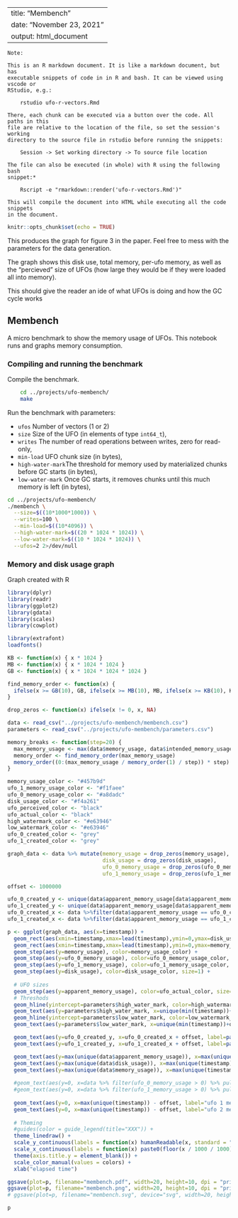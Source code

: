 
---
title: "Membench"
date: "November 23, 2021"
output: html_document
---

~~~
Note:

This is an R markdown document. It is like a markdown document, but has
executable snippets of code in in R and bash. It can be viewed using vscode or
RStudio, e.g.:

    rstudio ufo-r-vectors.Rmd

There, each chunk can be executed via a button over the code. All paths in this
file are relative to the location of the file, so set the session's working
directory to the source file in rstudio before running the snippets:

    Session -> Set working directory -> To source file location

The file can also be executed (in whole) with R using the following bash
snippet:*
 
    Rscript -e "rmarkdown::render('ufo-r-vectors.Rmd')"

This will compile the document into HTML while executing all the code snippets
in the document. 
~~~

```r
knitr::opts_chunk$set(echo = TRUE)
```

This produces the graph for figure 3 in the paper.
Feel free to mess with the parameters for the data generation.

The graph shows this disk use, total memory, per-ufo memory, as well as the
 "percieved" size of UFOs (how large they would be if they were loaded all into memory).

This should give the reader an ide of what UFOs is doing and how the GC cycle works

## Membench

A micro benchmark to show the memory usage of UFOs. This notebook runs and graphs memory consumption.

### Compiling and running the benchmark

Compile the benchmark.

```bash
    cd ../projects/ufo-membench/
    make
```

Run the benchmark with parameters:

  - `ufos` Number of vectors (1 or 2)
  - `size`  Size of the UFO (in elements of type `int64_t`),
  - `writes` The number of read operations between writes, zero for read-only,
  - `min-load` UFO chunk size (in bytes),
  - `high-water-mark`The threshold for memory used by materialized chunks before GC starts (in bytes),
  - `low-water-mark` Once GC starts, it removes chunks until this much memory is left (in bytes),

``` bash
cd ../projects/ufo-membench/
./membench \
  --size=$((10*1000*1000)) \
  --writes=100 \
  --min-load=$((10*4096)) \
  --high-water-mark=$((20 * 1024 * 1024)) \
  --low-water-mark=$((10 * 1024 * 1024)) \
  --ufos=2 2>/dev/null
```

### Memory and disk usage graph

Graph created with R
```r
library(dplyr)
library(readr)
library(ggplot2)
library(gdata)
library(scales)
library(cowplot)

library(extrafont)
loadfonts()

KB <- function(x) { x * 1024 }
MB <- function(x) { x * 1024 * 1024 }
GB <- function(x) { x * 1024 * 1024 * 1024 }

find_memory_order <- function(x) {
  ifelse(x >= GB(10), GB, ifelse(x >= MB(10), MB, ifelse(x >= KB(10), KB, function(x) x)))
}

drop_zeros <- function(x) ifelse(x != 0, x, NA)

data <- read_csv("../projects/ufo-membench/membench.csv")
parameters <- read_csv("../projects/ufo-membench/parameters.csv")

memory_breaks <- function(step=20) {
  max_memory_usage <- max(data$memory_usage, data$intended_memory_usage, data$disk_usage, data$apparent_memory_usage, parameters$high_water_mark)
  memory_order <- find_memory_order(max_memory_usage)
  memory_order((0:(max_memory_usage / memory_order(1) / step)) * step)
}

memory_usage_color <- "#457b9d"
ufo_1_memory_usage_color <- "#f1faee"
ufo_0_memory_usage_color <- "#a8dadc"
disk_usage_color <- "#f4a261"
ufo_perceived_color <- "black"
ufo_actual_color <- "black"
high_watermark_color <- "#e63946"
low_watermark_color <- "#e63946"
ufo_0_created_color <- "grey"
ufo_1_created_color <- "grey"

graph_data <- data %>% mutate(memory_usage = drop_zeros(memory_usage),
                              disk_usage = drop_zeros(disk_usage),
                              ufo_0_memory_usage = drop_zeros(ufo_0_memory_usage),
                              ufo_1_memory_usage = drop_zeros(ufo_1_memory_usage))

offset <- 1000000

ufo_0_created_y <- unique(data$apparent_memory_usage[data$apparent_memory_usage != 0])[1]
ufo_1_created_y <- unique(data$apparent_memory_usage[data$apparent_memory_usage != 0])[2]
ufo_0_created_x <- data %>%filter(data$apparent_memory_usage == ufo_0_created_y) %>% pull(timestamp) %>% min 
ufo_1_created_x <- data %>%filter(data$apparent_memory_usage == ufo_1_created_y) %>% pull(timestamp) %>% min 

p <- ggplot(graph_data, aes(x=timestamp)) + 
  geom_rect(aes(xmin=timestamp,xmax=lead(timestamp),ymin=0,ymax=disk_usage), fill=disk_usage_color, color=disk_usage_color, alpha=1) +
  geom_rect(aes(xmin=timestamp,xmax=lead(timestamp),ymin=0,ymax=memory_usage), fill=memory_usage_color, color=memory_usage_color, alpha=1) +
  geom_step(aes(y=memory_usage), color=memory_usage_color) +
  geom_step(aes(y=ufo_0_memory_usage), color=ufo_0_memory_usage_color, size=0.75) + #linetype = "dotted",
  geom_step(aes(y=ufo_1_memory_usage), color=ufo_1_memory_usage_color, size=0.75) +
  geom_step(aes(y=disk_usage), color=disk_usage_color, size=1) +
  
  # UFO sizes
  geom_step(aes(y=apparent_memory_usage), color=ufo_actual_color, size=0.5, linetype = "dashed") +
  # Threshods
  geom_hline(yintercept=parameters$high_water_mark, color=high_watermark_color, linetype = "dashed") +
  geom_text(aes(y=parameters$high_water_mark, x=unique(min(timestamp))+offset, label="high watermark"), color=high_watermark_color, vjust=-0.75, hjust=0, check_overlap = TRUE) +
  geom_hline(yintercept=parameters$low_water_mark, color=low_watermark_color, linetype = "dashed") +
  geom_text(aes(y=parameters$low_water_mark, x=unique(min(timestamp))+offset, label="low watermark"), color=low_watermark_color, vjust=-0.75, hjust=0, check_overlap = TRUE) +

  geom_text(aes(y=ufo_0_created_y, x=ufo_0_created_x + offset, label=paste0("ufo::new(", label_number_si()(parameters$size / 1), " * int64)")), vjust=-0.75, hjust=0, check_overlap = TRUE) +
  geom_text(aes(y=ufo_1_created_y, x=ufo_1_created_x + offset, label=paste0("ufo::new(", label_number_si()(parameters$size / 2), " * int64)")), vjust=-0.75, hjust=0, check_overlap = TRUE) +

  geom_text(aes(y=max(unique(data$apparent_memory_usage)), x=max(unique(timestamp)) - offset, label="perceived memory usage"), vjust=-0.5, hjust=1, check_overlap = TRUE) +  
  geom_text(aes(y=max(unique(data$disk_usage)), x=max(unique(timestamp)) - offset, label=paste0("total disk usage"), fontface="bold"), color=disk_usage_color, vjust=-0.75, hjust=1, check_overlap = TRUE) +
  geom_text(aes(y=max(unique(data$memory_usage)), x=max(unique(timestamp)) - offset, label=paste0("total memory usage"), fontface="bold"), color=memory_usage_color, vjust=-0.75, hjust=1, check_overlap = TRUE) +
  
  #geom_text(aes(y=0, x=data %>% filter(ufo_0_memory_usage > 0) %>% pull(timestamp) %>% min + 2 * offset, label="ufo 1 memory usage"), color=ufo_0_memory_usage_color, vjust=-0.5, hjust=0, check_overlap = TRUE) +
  #geom_text(aes(y=0, x=data %>% filter(ufo_1_memory_usage > 0) %>% pull(timestamp) %>% min + 2 * offset, label="ufo 2 memory usage"), color=ufo_1_memory_usage_color, vjust=-0.5, hjust=0, check_overlap = TRUE) +
  
  geom_text(aes(y=0, x=max(unique(timestamp)) - offset, label="ufo 1 memory usage"), color=ufo_0_memory_usage_color,  vjust=-2.5, hjust=1, check_overlap = TRUE) +  
  geom_text(aes(y=0, x=max(unique(timestamp)) - offset, label="ufo 2 memory usage"), color=ufo_1_memory_usage_color,  vjust=-0.75, hjust=1, check_overlap = TRUE) +  
  
  # Theming
  #guides(color = guide_legend(title="XXX")) +
  theme_linedraw() + 
  scale_y_continuous(labels = function(x) humanReadable(x, standard = "IEC", sep = ""),  expand = expansion(mult = c(0, .05))) + # breaks=memory_breaks(20), 
  scale_x_continuous(labels = function(x) paste0(floor(x / 1000 / 1000), "ms"), expand = expansion(mult = c(.005, 0))) +
  theme(axis.title.y = element_blank()) +
  scale_color_manual(values = colors) +
  xlab("elapsed time")

ggsave(plot=p, filename="membench.pdf", width=20, height=10, dpi = "print")
ggsave(plot=p, filename="membench.png", width=20, height=10, dpi = "print")
# ggsave(plot=p, filename="membench.svg", device="svg", width=20, height=10, dpi = "print")

p
```
